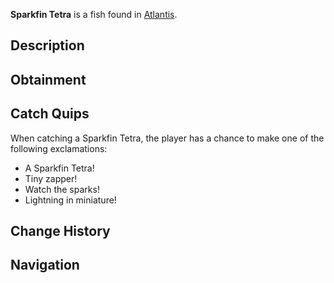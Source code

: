 {{FishInfobox
|image          = Sparkfin Tetra.png
|rarity         = Common
|sea            = First Sea
|location       = [[Atlantis]]
|sublocation    = 
|sources        = Fishing Rod
|radar_location = 
|xp             = 30
|weather        = Rain
|time           = Day
|season         = 
|bait           = Insect
|base_weight    = 12
|base_value     = 90
|weight_range   = 7
|base_chance    = 85
|base_resil     = 75
}}
'''Sparkfin Tetra''' is a {{Rarity|Common}} fish found in [[Atlantis]].

== Description ==
{{Description|Small but fierce, these tetras have fins that constantly emit tiny electrical sparks. They school together to create impressive electrical displays.|Bestiary Entry}}

== Obtainment ==
{{Description|Schools in the shallows of Zeus Pool.|Bestiary Hint}}
{{Fish Availability|
Atlantis/Zeus's Rod Room
|top_rods      = 
Training Rod\312602.35\84218.75;
Free Spirit Rod\263903.68\19940.14;
Leviathan's Fang Rod\262017.95\0;
Trident Rod\255090.85\15985.86;
Azure Of Lagoon\250818.35\26088.03;
Flimsy Rod\193340.29\49779.64;
Kings Rod\199933.14\18474.48;
Nocturnal Rod\130864.9\101341.64;
No-Life Rod\237637.15\24481.48;
Challenger's Rod\222010.61\22481.93;
Seraphic Rod\218652.68\22625.6;
Blazebringer Rod\217960.07\22194.8;
Zeus Rod\213264.86\22053.17;
Rod Of The Forgotten Fang\212946.09\20667.92;
Ethereal Prism Rod\211961.11\0;
Rod Of The Depths\211465.7\18780.81;
Verdant Shear Rod\210803.89\21979.57;
Astralhook Rod\210359.03\0;
Rod Of The Exalted One\208321.1\0;
Depthseeker Rod\208232.48\19844.24;
Avalanche Rod\205732.16\17646.84;
Volcanic Rod\203527.38\19553.66;
Steady Rod\97172.57\9428.42
|recommended   = Training Rod
}}

== Catch Quips ==
When catching a Sparkfin Tetra, the player has a chance to make one of the following exclamations:
* A Sparkfin Tetra!
* Tiny zapper!
* Watch the sparks!
* Lightning in miniature!

== Change History ==
{{Change History|{{subst:Current Version}}}}

== Navigation ==
{{Fish Navbox|Atlantis}}